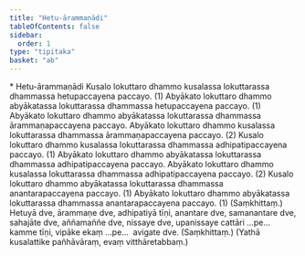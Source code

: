 ```yaml
---
title: "Hetu-ārammaṇādi"
tableOfContents: false
sidebar:
  order: 1
type: "tipitaka"
basket: "ab"
---
```



<DynamicBreadcrumb />

<Paragraph type="center">
* Hetu-ārammaṇādi
</Paragraph>

<Division number="39">

<Paragraph number="1196">
Kusalo lokuttaro dhammo kusalassa lokuttarassa dhammassa hetupaccayena paccayo. (1)
</Paragraph>

<Paragraph number="1197">
Abyākato lokuttaro dhammo abyākatassa lokuttarassa dhammassa hetupaccayena paccayo. (1)
</Paragraph>

<Paragraph number="1198">
Abyākato lokuttaro dhammo abyākatassa lokuttarassa dhammassa ārammaṇapaccayena paccayo. Abyākato lokuttaro dhammo kusalassa lokuttarassa dhammassa ārammaṇapaccayena paccayo. (2)
</Paragraph>

<Paragraph number="1199">
Kusalo lokuttaro dhammo kusalassa lokuttarassa dhammassa adhipatipaccayena paccayo. (1)
</Paragraph>

<Paragraph number="1200">
Abyākato lokuttaro dhammo abyākatassa lokuttarassa dhammassa adhipatipaccayena paccayo. Abyākato lokuttaro dhammo kusalassa lokuttarassa dhammassa adhipatipaccayena paccayo. (2)
</Paragraph>

<Paragraph number="1201">
Kusalo lokuttaro dhammo abyākatassa lokuttarassa dhammassa anantarapaccayena paccayo. (1)
</Paragraph>

<Paragraph number="1202">
Abyākato lokuttaro dhammo abyākatassa lokuttarassa dhammassa anantarapaccayena paccayo. (1) (Saṃkhittaṃ.)
</Paragraph>

</Division>
<Division number="40">

<Paragraph number="1203">
Hetuyā dve, ārammaṇe dve, adhipatiyā tīṇi, anantare dve, samanantare dve, sahajāte dve, aññamaññe dve, nissaye dve, upanissaye cattāri …pe…  kamme tīṇi, vipāke ekaṃ …pe…  avigate dve. (Saṃkhittaṃ.)
</Paragraph>

<Paragraph number="1204">
(Yathā kusalattike pañhāvāraṃ, evaṃ vitthāretabbaṃ.)
</Paragraph>
</Division>